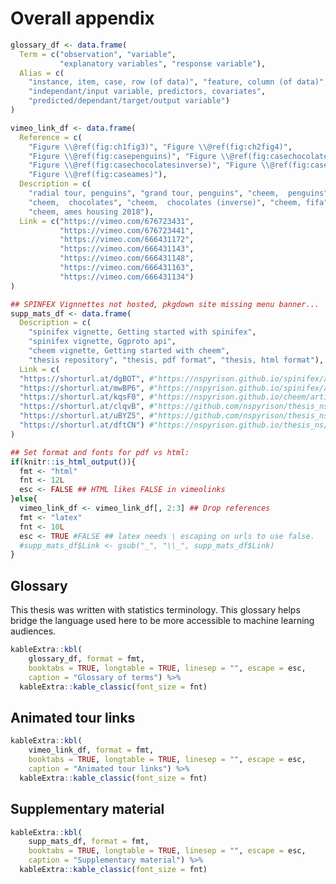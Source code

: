 # Overall appendix

<!-- !!!LATEX TABLES WILL NOT WORK IN HTML, need to use kbl... -->
```r
glossary_df <- data.frame(
  Term = c("observation", "variable", 
           "explanatory variables", "response variable"),
  Alias = c(
    "instance, item, case, row (of data)", "feature, column (of data)",
    "independant/input variable, predictors, covariates", 
    "predicted/dependant/target/output variable")
)

vimeo_link_df <- data.frame(
  Reference = c(
    "Figure \\@ref(fig:ch1fig3)", "Figure \\@ref(fig:ch2fig4)", 
    "Figure \\@ref(fig:casepenguins)", "Figure \\@ref(fig:casechocolates)", 
    "Figure \\@ref(fig:casechocolatesinverse)", "Figure \\@ref(fig:casefifa)", 
    "Figure \\@ref(fig:caseames)"),
  Description = c(
    "radial tour, penguins", "grand tour, penguins", "cheem,  penguins", 
    "cheem,  chocolates", "cheem,  chocolates (inverse)", "cheem, fifa", 
    "cheem, ames housing 2018"),
  Link = c("https://vimeo.com/676723431",
           "https://vimeo.com/676723441",
           "https://vimeo.com/666431172",
           "https://vimeo.com/666431143",
           "https://vimeo.com/666431148",
           "https://vimeo.com/666431163",
           "https://vimeo.com/666431134")
)

## SPINFEX Vignnettes not hosted, pkgdown site missing menu banner...
supp_mats_df <- data.frame(
  Description = c(
    "spinifex vignette, Getting started with spinifex", 
    "spinifex vignette, Ggproto api", 
    "cheem vignette, Getting started with cheem", 
    "thesis repository", "thesis, pdf format", "thesis, html format"),
  Link = c(
  "https://shorturl.at/dgBOT", #"https://nspyrison.github.io/spinifex/articles/getting_started_with_spinifex.html",
  "https://shorturl.at/mwBP6", #"https://nspyrison.github.io/spinifex/articles/ggproto_api.html",
  "https://shorturl.at/kqsF0", #"https://nspyrison.github.io/cheem/articles/getting-started-with-cheem.html",
  "https://shorturl.at/clqvB", #"https://github.com/nspyrison/thesis_ns",
  "https://shorturl.at/uBYZ5", #"https://github.com/nspyrison/thesis_ns/blob/master/docs/thesis_ns.pdf",
  "https://shorturl.at/dftCN") #"https://nspyrison.github.io/thesis_ns/")
)

## Set format and fonts for pdf vs html:
if(knitr::is_html_output()){
  fmt <- "html"
  fnt <- 12L
  esc <- FALSE ## HTML likes FALSE in vimeolinks
}else{
  vimeo_link_df <- vimeo_link_df[, 2:3] ## Drop references
  fmt <- "latex"
  fnt <- 10L
  esc <- TRUE #FALSE ## latex needs \ escaping on urls to use false.
  #supp_mats_df$Link <- gsub("_", "\\_", supp_mats_df$Link) 
}
```

## Glossary {#sec-glossary}

This thesis was written with statistics terminology. This glossary helps bridge the language used here to be more accessible to machine learning audiences.

```r
kableExtra::kbl(
    glossary_df, format = fmt,
    booktabs = TRUE, longtable = TRUE, linesep = "", escape = esc,
    caption = "Glossary of terms") %>%
  kableExtra::kable_classic(font_size = fnt)
```


## Animated tour links

```r
kableExtra::kbl(
    vimeo_link_df, format = fmt,
    booktabs = TRUE, longtable = TRUE, linesep = "", escape = esc,
    caption = "Animated tour links") %>%
  kableExtra::kable_classic(font_size = fnt)
```


## Supplementary material

```r
kableExtra::kbl(
    supp_mats_df, format = fmt,
    booktabs = TRUE, longtable = TRUE, linesep = "", escape = esc,
    caption = "Supplementary material") %>%
  kableExtra::kable_classic(font_size = fnt)
```


<!--
### Tour taxonomy; path generation {#sec:path_generation}

A fundamental aspect of tours is the path of rotation. There are four primary distinctions of tour path generation [@buja_computational_2005]: random choice, data-driven, precomputed choice, and manual control.

* Random choice, *grand tour*, constrained random walks $p$-space. Paths are constrained for changes in direction small enough to maintain continuity and aid in user comprehension
    + torus-surface [@asimov_grand_1985]
    + at-random [@asimov_grand_1985]
    + random-walk [@asimov_grand_1985]
    + *local tour* [@wickham_tourr_2011], a sort of grand tour on a leash, such that it goes to a nearby random projection before returning to the original position and iterating to a new nearby projection.
* _guided tour_, optimizes an objective function/index of the projection using projection pursuit (PP) [@hurley_analyzing_1990], including the following implemented indexes:
    + holes [@cook_projection_1993] - moves points away from the center.
    + cmass [@cook_projection_1993] - moves points toward the center.
    + lda [@lee_projection_2005] - linear discriminant analysis, seeks a projection where 2 or more classes are most separated.
    + pda [@lee_projection_2010] - penalized discriminant analysis for use in highly correlated variables when classification is needed.
    + convex [@laa_using_2019] - the ratio of the area of convex and alpha hulls.
    + skinny [@laa_using_2019] - the ratio of the perimeter distance to the area of the alpha hull.
    + stringy [@laa_using_2019] - based on the minimum spanning tree (MST), the diameter of the MST over the length of the MST.
    + dcor2D [@grimm_mbgraphic:_2017; @laa_using_2019] - distance correlation that finds linear and nonlinear dependencies between variables.
    + splines2D [@grimm_mbgraphic:_2017; @laa_using_2019] - measure of nonlinear dependence by fitting spline models.
    + other user-defined objective indices can be applied to the framework provided in the *tourr* package @wickham_tourr_2011.
    + Another data-drive tour is the *dependence tour*, a combination of $n$ independent 1D tours. A vector describes the axis each variable will be displayed on. for example $c(1, 1, 2, 2)$ is a 4- to 2D tour with the first 2 variables on the first axis, and the remaining on the second.
        - *correlation tour* [@buja_data_1987], a special case of the dependence tour, analogous to canonical correlation analysis.
* Precomputed choice, *planned tour*, in which the path has already been generated or defined.
    + *little tour* [@mcdonald_interactive_1982], where every permutation of variables is stepped through in order, analogous to brute-force or exhaustive search.
    + a saved path of any other tour, typically an array of basis targets to interpolate between.
* Manual control, *manual tour*, a constrained rotation on selected manipulation variable and magnitude [@cook_manual_1997]. Typically used to explore the local area after identifying an interesting feature, perhaps via guided tour.
    + radial, fix angle of contribution, change magnitude radially.
    + oblique, along an oblique path of a dragged cursor


### Interpolation

NOTE: Search 'Interpolator' in Wickham’s tourr paper
After target bases are identified, the frames in-between need to be filled in. There are several methods to do so:

* Geodesic - via Gram-Schmidt process
* Givens rotations
* Householder reflections
.

### Tour software

Tours have yet to be widely adopted, due in part, to the fact that print and static pdf output does not accommodate dynamic viewing. Conceptual abstraction and technically density have also hampered user growth. Due to low levels of adoption and the rapid advancement of technology support and maintenance of such implementations give them a particularly short life span. Despite the small user base, there have been a fair number of tour implementations, including:
<!-- See Wickham’s thesis and C2 paper for partial lists. 

* spinifex [github.com/nspyrison/spinifex](https://github.com/nspyrison/spinifex) -- R package, all platforms.
* tourr [@wickham_tourr_2011] -- R package, all platforms.
* CyrstalVision [@wegman_visual_2003] -- for Windows.
* GGobi [@swayne_ggobi:_2003] -- for Linux and Windows.
* DAVIS [@huh_davis:_2002] -- Java based, with GUI.
* ORCA [@sutherland_orca:_2000] -- Extensible toolkit built in Java.
* VRGobi [@nelson_xgobi_1999] -- for use with the C2, tours in stereoscopic 3D displays.
* ExplorN [@carr_explorn:_1996] -- for SGI Unix.
* ExploRe [@hardle_xplore:_1995]
* XGobi [@swayne_xgobi:_1991] -- for Linux, Unix, and Windows (via emulation).
* XLispStat [@tierney_lisp-stat:_1990] -- for Unix and Windows.
* Explor4 [@carr_explor4:_1988] -- Four-dimensional data using stereo-ray glyphs.
* Prim-9 [@asimov_grand_1985;@fisherkeller_prim-9:_1974] -- on an internal operating system.
* liminal
* cheem
-->

